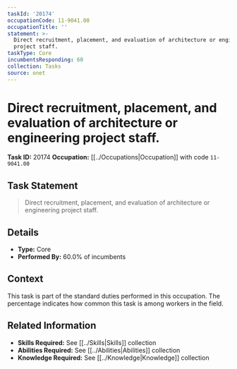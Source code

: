 ```yaml
---
taskId: '20174'
occupationCode: 11-9041.00
occupationTitle: ''
statement: >-
  Direct recruitment, placement, and evaluation of architecture or engineering
  project staff.
taskType: Core
incumbentsResponding: 60
collection: Tasks
source: onet
---
```

# Direct recruitment, placement, and evaluation of architecture or engineering project staff.

**Task ID:** 20174
**Occupation:** [[../Occupations|Occupation]] with code `11-9041.00`

## Task Statement

> Direct recruitment, placement, and evaluation of architecture or engineering project staff.

## Details

- **Type:** Core
- **Performed By:** 60.0% of incumbents

## Context

This task is part of the standard duties performed in this occupation. The percentage indicates how common this task is among workers in the field.

## Related Information

- **Skills Required:** See [[../Skills|Skills]] collection
- **Abilities Required:** See [[../Abilities|Abilities]] collection
- **Knowledge Required:** See [[../Knowledge|Knowledge]] collection
